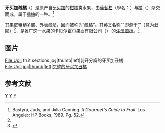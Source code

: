 {{Speciesbox 
| taxon = Citrus reticulata × paradisi
| image = Uniq Fruit from Jamaica.jpg
| image_caption = 
| authority = 
}}
'''牙买加醜橘'''（{{lang-en|Jamaican tangelo 或 Ugli fruit}}）是原产自[[牙买加|牙买加]]的[[柑橘|柑橘]]类水果，由[[葡萄柚|葡萄柚]]（學名：{{lang|la|''Citrus paradisi''}}）与[[橘|橘]]（{{lang|la|''Citrus reticulata''}}）杂交而成，属于[[橘柚|橘柚]]的一种。<ref name=Fruit>Bastyra, Judy, and Julia Canning. ''A Gourmet's Guide to Fruit.'' Los Angeles: HP Books, 1989. Pg. 52.</ref>

其果皮粗糙多皱、外表醜陋，因而被称为“醜橘”。其英文名称“{{lang|en|ugli}}”即源于“{{lang|en|ugly}}”（意为丑陋）<ref name=Fruit />，是推广这一水果的卡贝尔霍尔果业有限公司（{{lang|en|Cabel Hall Citrus Limited}}） 的[[注册商标|注册商标]]。<ref>{{cite web | url=http://www.ugli.com/about_us.html | title=About Us – UGLI | accessdate=February 13, 2012 | archive-date=2016-04-21 | archive-url=https://web.archive.org/web/20160421020213/http://www.ugli.com/about_us.html | dead-url=no }}</ref>

==图片==
<gallery>
File:Ugli fruit sections.jpg|thumb|left|剥开分瓣的牙买加丑橘
File:Ugli.jpg|thumb|left|完整的牙买加丑橘
</gallery>

== 参考文献 ==
{{reflist}}

{{植物小作品}}
{{Citrus}}
{{Taxonbar}}
[[Category:柑橘属|Y]]
[[Category:柑橘杂种|Y]]
[[Category:牙买加植物|Y]]